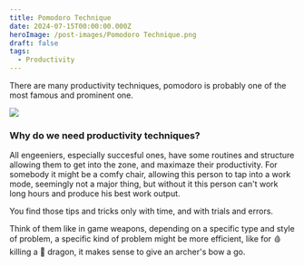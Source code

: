 ```yaml
---
title: Pomodoro Technique
date: 2024-07-15T00:00:00.000Z
heroImage: /post-images/Pomodoro Technique.png
draft: false
tags:
  - Productivity
---
```


There are many productivity techniques, pomodoro is probably one of the most famous and prominent one.

![](</post-images/Pomodoro Technique ILLUSTRATION (intro joke).png>)

### Why do we need productivity techniques?

All engeeniers, especially succesful ones, have some routines and structure allowing them to get into the zone, and maximaze their productivity. For somebody it might be a comfy chair, allowing this person to tap into a work mode, seemingly not a major thing, but without it this person can't work long hours and produce his best work output.

You find those tips and tricks only with time, and with trials and errors.

Think of them like in game weapons, depending on a specific type and style of problem, a specific kind of problem might be more efficient, like for 🩸 killing a 🐲 dragon, it makes sense to give an archer's bow a go.
